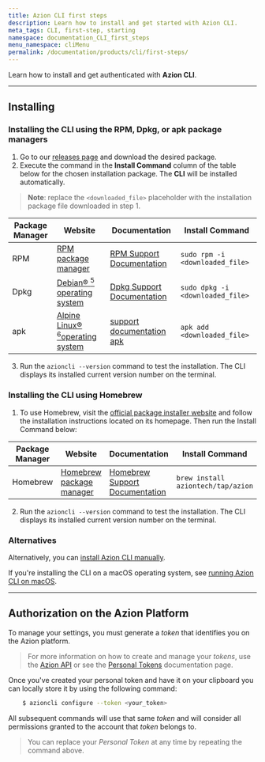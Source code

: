 ```yaml
---
title: Azion CLI first steps
description: Learn how to install and get started with Azion CLI.
meta_tags: CLI, first-step, starting
namespace: documentation_CLI_first_steps
menu_namespace: cliMenu
permalink: /documentation/products/cli/first-steps/
---
```


Learn how to install and get authenticated with **Azion CLI**.

---

## Installing

### Installing the CLI using the RPM, Dpkg, or apk package managers

1. Go to our [releases page](https://github.com/aziontech/azion-cli/releases) and download the desired package.
2. Execute the command in the **Install Command** column of the table below for the chosen installation package. The **CLI** will be installed automatically.

> **Note**: replace the `<downloaded_file>` placeholder with the installation package file downloaded in step 1.

| Package Manager | Website | Documentation | Install Command |
| ---------------------- | ------------ | -------- | ----------- |
| RPM | [RPM package manager](https://rpm.org/index.html) | [RPM Support Documentation](https://rpm.org/documentation.html) | `sudo rpm -i <downloaded_file>` |
| Dpkg | [Debian&reg; <sup>5</sup> operating system](https://www.debian.org/) | [Dpkg Support Documentation](https://wiki.debian.org/Teams/Dpkg)| `sudo dpkg -i <downloaded_file>` |
| apk | [Alpine Linux&reg; <sup>6</sup>operating system](https://docs.alpinelinux.org/user-handbook/0.1a/Working/apk.html) | [support documentation apk](https://docs.alpinelinux.org/user-handbook/0.1a/Working/apk.html) | `apk add <downloaded_file>` |

3. Run the `azioncli --version` command to test the installation. The CLI displays its installed current version number on the terminal.

### Installing the CLI using Homebrew

1. To use Homebrew, visit the [official package installer website](https://brew.sh/) and follow the installation instructions located on its homepage. Then run the Install Command below:

| Package Manager | Website | Documentation | Install Command |
| ---------------------- | ------------ | -------- | ----------- |
| Homebrew | [Homebrew package manager](https://brew.sh/) | [Homebrew Support Documentation](https://docs.brew.sh/Manpage) | `brew install aziontech/tap/azion` |

2. Run the `azioncli --version` command to test the installation. The CLI displays its installed current version number on the terminal.

### Alternatives

Alternatively, you can [install Azion CLI manually](/en/documentation/products/guides/cli-installing-manually/).

If you're installing the CLI on a macOS operating system, see [running Azion CLI on macOS](/en/documentation/products/guides/cli-running-macos/).

---

## Authorization on the Azion Platform

To manage your settings, you must generate a *token* that identifies you on the Azion platform.

> For more information on how to create and manage your *tokens*, use the [Azion API](https://api.azion.com/#aab16606-2014-43d0-9b7a-dc564146a1ac) or see the [Personal Tokens](/en/documentation/products/accounts/personal-tokens/) documentation page.

Once you've created your personal token and have it on your clipboard you can locally store it by using the following command:

```bash
    $ azioncli configure --token <your_token>
```

All subsequent commands will use that same *token* and will consider all permissions granted to the account that *token* belongs to.

> You can replace your *Personal Token* at any time by repeating the command above.

